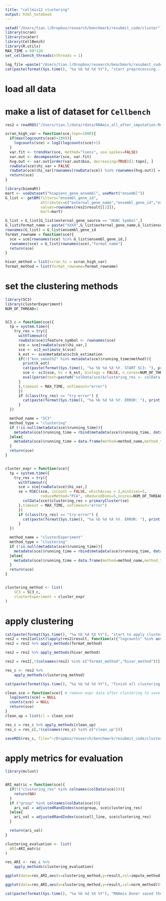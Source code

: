 ```yaml
---
title: "cellmix12 clustering"
output: html_notebook
---
```


```r
setwd("/Users/tian.l/Dropbox/research/benchmark/resubmit_code/cluster")
library(scran)
library(scater)
library(CellBench)
library(R.utils)
MAX_TIME = 60*120
set_cellbench_threads(nthreads = 1)

log_file =paste("/Users/tian.l/Dropbox/research/benchmark/resubmit_code/log_file/clustering_RNAmix",format(Sys.time(), "%a_%b_%d"),".txt",sep = ".")
cat(paste(format(Sys.time(), "%a %b %d %X %Y"), "start preprocessing...\n"), file = log_file, append = TRUE)
```

# load all data 

# make a list of dataset for `Cellbench`

```r
res2 = readRDS("/Users/tian.l/data/rdata/RNAmix_all_after_imputation.Rds")
```


```r
scran_high_var = function(sce,topn=1000){
  if(max(logcounts(sce)>100)){
    logcounts(sce) = log2(logcounts(sce)+1)
  }
  var.fit <- trendVar(sce, method="loess", use.spikes=FALSE)
  var.out <- decomposeVar(sce, var.fit)
  hvg.out <- var.out[order(var.out$bio, decreasing=TRUE)[1:topn], ]
  rowData(sce)$hi_var = FALSE
  rowData(sce)$hi_var[rownames(rowData(sce)) %in% rownames(hvg.out)] = TRUE
  return(sce)
}
```


```r
library(biomaRt)
mart <- useDataset("hsapiens_gene_ensembl", useMart("ensembl"))
G_list <- getBM(filters="ensembl_gene_id",
                attributes=c("external_gene_name","ensembl_gene_id","external_gene_source"),
                values=rownames(res2$result[[1]]),
                mart=mart)

G_list = G_list[G_list$external_gene_source == "HGNC Symbol",]
G_list$format_name = paste("XXXX",G_list$external_gene_name,G_list$ensembl_gene_id,sep="_")
rownames(G_list) = G_list$ensembl_gene_id
format_rowname = function(sce){
  sce = sce[rownames(sce) %in% G_list$ensembl_gene_id,]
  rownames(sce) = G_list[rownames(sce),"format_name"]
  return(sce)
}

hivar_method = list(scran_hi = scran_high_var)
format_method = list(format_rowname=format_rowname)
```

 

# set the clustering methods

```r
library(SC3)
library(clusterExperiment)
NUM_OF_THREAD=1


SC3_c = function(sce){
  tp = system.time({
    try_res = try({
      withTimeout({
      rowData(sce)$feature_symbol <- rownames(sce)
      sce = sce[rowData(sce)$hi_var,]
      sce <- sc3_estimate_k(sce)
      k_est <- sce@metadata$sc3$k_estimation
      if(!("knn_smooth2" %in% metadata(sce)$running_time$method)){
        print(k_est)
        cat(paste(format(Sys.time(), "%a %b %d %X %Y. START SC3: "), print(paste(colnames(metadata(sce)$running_time),sep=",",collapse=",")),"\n"), file = log_file, append = TRUE)
        sce <- sc3(sce, ks = k_est, biology = FALSE, n_cores=NUM_OF_THREAD,  k_estimator = FALSE, rand_seed=2333333)
        eval(parse(text=paste0("colData(sce)$clustering_res <- colData(sce)$sc3_", k_est, "_clusters")))
      }
      },timeout = MAX_TIME, onTimeout="error")
      })
      if (class(try_res) == "try-error") {
        cat(paste(format(Sys.time(), "%a %b %d %X %Y. ERROR: "), print(try_res),"\n"), file = log_file, append = TRUE)
      }
  })

  method_name = "SC3"
  method_type = "clustering"
  if (!is.null(metadata(sce)$running_time)){
    metadata(sce)$running_time = rbind(metadata(sce)$running_time, data.frame(method=method_name, method_type=method_type, time=unname(tp)[1]))
  }else{
    metadata(sce)$running_time = data.frame(method=method_name,method_type=method_type,time=unname(tp)[1])
  }
  return(sce)
}


cluster_expr = function(sce){
  tp = system.time({
    try_res = try({
      withTimeout({
      sce = sce[rowData(sce)$hi_var,]
      se = RSEC(sce, isCount = FALSE, whichAssay = 2,minSizes=5,
                reduceMethod="PCA", nReducedDims=5,ncores=NUM_OF_THREAD, random.seed=176201)
        colData(sce)$clustering_res = primaryCluster(se)
      },timeout = MAX_TIME, onTimeout="error")
      })
      if (class(try_res) == "try-error") {
        cat(paste(format(Sys.time(), "%a %b %d %X %Y. ERROR: "), print(try_res),"\n"), file = log_file, append = TRUE)
      }
  })

  method_name = "clusterExperiment"
  method_type = "clustering"
  if (!is.null(metadata(sce)$running_time)){
    metadata(sce)$running_time = rbind(metadata(sce)$running_time, data.frame(method=method_name, method_type=method_type, time=unname(tp)[1]))
  }else{
    metadata(sce)$running_time = data.frame(method=method_name,method_type=method_type,time=unname(tp)[1])
  }
  return(sce)
}


clustering_method <- list(
    SC3 = SC3_c,
    clusterExperiment = cluster_expr
)
```


# apply clustering


```r
cat(paste(format(Sys.time(), "%a %b %d %X %Y"), "start to apply clustering methods...\n"), file = log_file, append = TRUE)
res2 = res2[unlist(lapply(res2$result, function(x){"logcounts" %in% assayNames(x)})),]
res2 = res2 %>% apply_methods(format_method)

res2 = res2 %>% apply_methods(hivar_method)

res2 = res2[,!(colnames(res2) %in% c("format_method","hivar_method"))]

res_c <- res2 %>%
    apply_methods(clustering_method)

cat(paste(format(Sys.time(), "%a %b %d %X %Y"), "finish all clustering methods...\n"), file = log_file, append = TRUE)
```

```r

clean_sce = function(sce){ # remove expr data after clustering to save space
  logcounts(sce) = NULL
  counts(sce) = NULL
  return(sce)
}
clean_up = list(cl = clean_sce)

res_c = res_c %>% apply_methods(clean_up)
res_c = res_c[,!(colnames(res_c) %in% c("clean_up"))]
```



```r
saveRDS(res_c, file="~/Dropbox/research/benchmark/resubmit_code/cluster/RNAmix_after_clustering_mac.Rds")
```


# apply metrics for evaluation

```r
library(mclust)


ARI_matric = function(sce){
  if(!("clustering_res" %in% colnames(colData(sce)))){
    return(NA)
  }
  if ("group" %in% colnames(colData(sce))){
    ari_val = adjustedRandIndex(sce$group, sce$clustering_res)
  }else{
    ari_val = adjustedRandIndex(sce$cell_line, sce$clustering_res)
  }

  return(ari_val)
}

clustering_evaluation <- list(
  ARI=ARI_matric
)

res_ARI <- res_c %>%
    apply_methods(clustering_evaluation)
```


```r
ggplot(data=res_ARI,aes(x=clustering_method,y=result,col=impute_method))+geom_boxplot()+theme_bw()
```

```r
ggplot(data=res_ARI,aes(x=clustering_method,y=result,col=norm_method))+geom_boxplot()+theme_bw()
```



```r
cat(paste(format(Sys.time(), "%a %b %d %X %Y"), "RNAmix Done! saved the result to file.\n"), file = log_file, append = TRUE)
```


